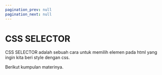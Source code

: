 ```yaml
---
pagination_prev: null
pagination_next: null
---
```


# CSS SELECTOR

CSS SELECTOR adalah sebuah cara untuk memilih elemen pada html yang ingin kita beri style dengan css.

Berikut kumpulan materinya.

<DocCardList />
